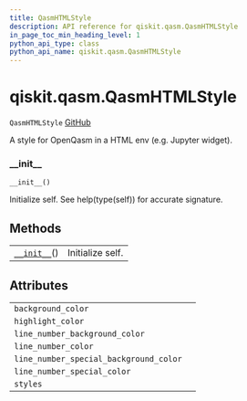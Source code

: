 ```yaml
---
title: QasmHTMLStyle
description: API reference for qiskit.qasm.QasmHTMLStyle
in_page_toc_min_heading_level: 1
python_api_type: class
python_api_name: qiskit.qasm.QasmHTMLStyle
---
```


# qiskit.qasm.QasmHTMLStyle

<span id="qiskit.qasm.QasmHTMLStyle" />

`QasmHTMLStyle` [GitHub](https://github.com/qiskit/qiskit/tree/stable/0.18/qiskit/qasm/pygments/lexer.py "view source code")

A style for OpenQasm in a HTML env (e.g. Jupyter widget).

### \_\_init\_\_

<span id="qiskit.qasm.QasmHTMLStyle.__init__" />

`__init__()`

Initialize self. See help(type(self)) for accurate signature.

## Methods

|                                                                                          |                  |
| ---------------------------------------------------------------------------------------- | ---------------- |
| [`__init__`](#qiskit.qasm.QasmHTMLStyle.__init__ "qiskit.qasm.QasmHTMLStyle.__init__")() | Initialize self. |

## Attributes

|                                        |   |
| -------------------------------------- | - |
| `background_color`                     |   |
| `highlight_color`                      |   |
| `line_number_background_color`         |   |
| `line_number_color`                    |   |
| `line_number_special_background_color` |   |
| `line_number_special_color`            |   |
| `styles`                               |   |


